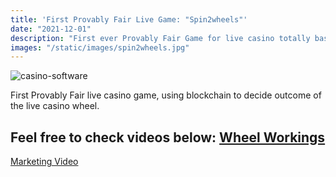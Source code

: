 ```yaml
---
title: 'First Provably Fair Live Game: "Spin2wheels"'
date: "2021-12-01"
description: "First ever Provably Fair Game for live casino totally based on blockchain verified outcome. Completely built from scratch within studios in the U.K. and concept of Spin2Wheels which I patented is still going strong and used by Betgames, TvBet, GoldenRace and HollywoodTV rebrands."
images: "/static/images/spin2wheels.jpg"
---
```


![casino-software](/static/images/spin2wheel_dev.jpg)

First Provably Fair live casino game, using blockchain to decide outcome of the live casino wheel.

Feel free to check videos below:
[Wheel Workings](https://www.youtube.com/shorts/d9d5R55KjUs)
-
[Marketing Video](https://youtu.be/OQxhB-P_djY)
